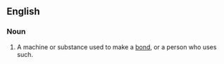 ==English==

===Noun===
{{en-noun}}

# A machine or substance used to make a [[bond]], or a person who uses such.